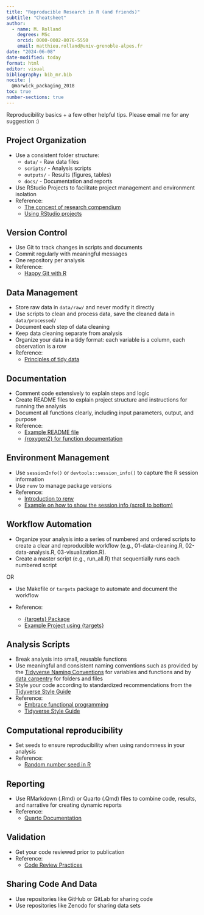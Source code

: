 ```yaml
---
title: "Reproducible Research in R (and friends)"
subtitle: "Cheatsheet"
author: 
  - name: M. Rolland
    degrees: MSc
    orcid: 0000-0002-8076-5550
    email: matthieu.rolland@univ-grenoble-alpes.fr
date: "2024-06-08"
date-modified: today
format: html
editor: visual
bibliography: bib_mr.bib
nocite: |
  @marwick_packaging_2018
toc: true
number-sections: true
---
```


Reproducibility basics + a few other helpful tips. Please email me for any suggestion :)

## Project Organization

- Use a consistent folder structure:
  - `data/` - Raw data files
  - `scripts/` - Analysis scripts
  - `outputs/` - Results (figures, tables)
  - `docs/` - Documentation and reports
- Use RStudio Projects to facilitate project management and environment isolation
- Reference:
  - [The concept of research compendium](https://peerj.com/preprints/3192/)
  - [Using RStudio projects](https://support.posit.co/hc/en-us/articles/200526207-Using-RStudio-Projects)

## Version Control

- Use Git to track changes in scripts and documents
- Commit regularly with meaningful messages
- One repository per analysis 
- Reference:
  - [Happy Git with R](https://happygitwithr.com/)

## Data Management

- Store raw data in `data/raw/` and never modify it directly
- Use scripts to clean and process data, save the cleaned data in `data/processed/`
- Document each step of data cleaning
- Keep data cleaning separate from analysis
- Organize your data in a tidy format: each variable is a column, each observation is a row
- Reference:
  - [Principles of tidy data](https://www.jstatsoft.org/article/view/v059i10)

## Documentation

- Comment code extensively to explain steps and logic
- Create README files to explain project structure and instructions for running the analysis
- Document all functions clearly, including input parameters, output, and purpose
- Reference:
  - [Example README file](https://gricad-gitlab.univ-grenoble-alpes.fr/iab-env-epi/rolland_effects_2022)
  - [{roxygen2} for function documentation](https://cran.r-project.org/web/packages/roxygen2/vignettes/roxygen2.html)

## Environment Management

- Use `sessionInfo()` or `devtools::session_info()` to capture the R session information 
- Use `renv` to manage package versions
- Reference:
  - [Introduction to renv](https://rstudio.github.io/renv/articles/renv.html)
  - [Example on how to show the session info (scroll to bottom)](https://gricad-gitlab.univ-grenoble-alpes.fr/iab-env-epi/rolland_effects_2022)

## Workflow Automation

- Organize your analysis into a series of numbered and ordered scripts to create a clear and reproducible workflow (e.g., 01-data-cleaning.R, 02-data-analysis.R, 03-visualization.R).
- Create a master script (e.g., run_all.R) that sequentially runs each numbered script

OR

- Use Makefile or `targets` package to automate and document the workflow

- Reference:
  - [{targets} Package](https://books.ropensci.org/targets/)  
  - [Example Project using {targets}](https://mjrolland.github.io/ed-neuro-hpa/)  

## Analysis Scripts

- Break analysis into small, reusable functions
- Use meaningful and consistent naming conventions such as provided by the [Tidyverse Naming Conventions](https://style.tidyverse.org/syntax.html#object-names) for variables and functions and by [data carpentry](https://datacarpentry.org/rr-organization1/01-file-naming/index.html) for folders and files 
- Style your code according to standardized recommendations from the [Tidyverse Style Guide](https://style.tidyverse.org/)
- Reference:
  - [Embrace functional programming](https://tidyverse.tidyverse.org/articles/manifesto.html#embrace-functional-programming)
  - [Tidyverse Style Guide](https://style.tidyverse.org/)
  
## Computational reproducibility

- Set seeds to ensure reproducibility when using randomness in your analysis
- Reference: 
  - [Random number seed in R](https://makemeanalyst.com/r-programming/random-number-seed/)

## Reporting

- Use RMarkdown (.Rmd) or Quarto (.Qmd) files to combine code, results, and narrative for creating dynamic reports
- Reference:
  - [Quarto Documentation](https://quarto.org/)

## Validation

- Get your code reviewed prior to publication
- Reference:
  - [Code Review Practices](https://mtlynch.io/human-code-reviews-1/)

## Sharing Code And Data

- Use repositories like GitHub or GitLab for sharing code
- Use repositories like Zenodo for sharing data sets

